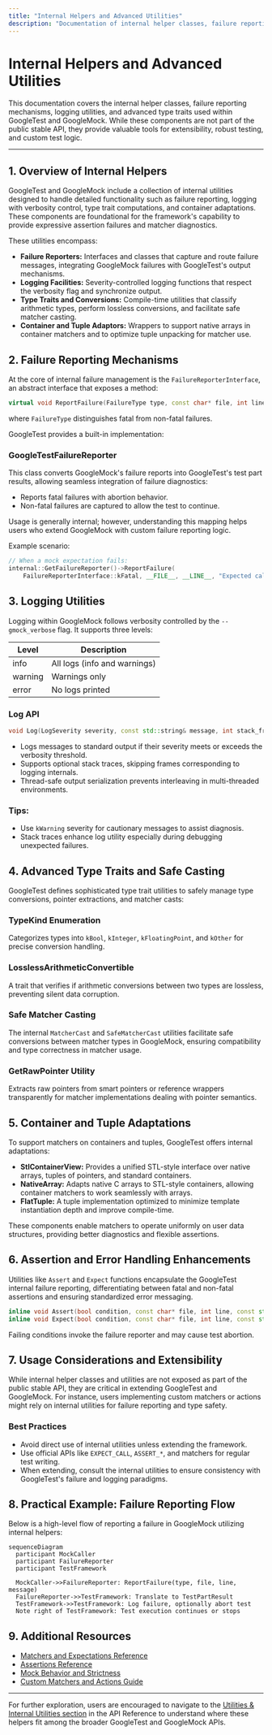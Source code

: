 ```yaml
---
title: "Internal Helpers and Advanced Utilities"
description: "Documentation of internal helper classes, failure reporting mechanisms, logging utilities, and advanced type traits. While not part of the public stable API, these components are valuable for extensibility and custom testing logic."
---
```


# Internal Helpers and Advanced Utilities

This documentation covers the internal helper classes, failure reporting mechanisms, logging utilities, and advanced type traits used within GoogleTest and GoogleMock. While these components are not part of the public stable API, they provide valuable tools for extensibility, robust testing, and custom test logic.

---

## 1. Overview of Internal Helpers

GoogleTest and GoogleMock include a collection of internal utilities designed to handle detailed functionality such as failure reporting, logging with verbosity control, type trait computations, and container adaptations. These components are foundational for the framework's capability to provide expressive assertion failures and matcher diagnostics.

These utilities encompass:

- **Failure Reporters:** Interfaces and classes that capture and route failure messages, integrating GoogleMock failures with GoogleTest's output mechanisms.
- **Logging Facilities:** Severity-controlled logging functions that respect the verbosity flag and synchronize output.
- **Type Traits and Conversions:** Compile-time utilities that classify arithmetic types, perform lossless conversions, and facilitate safe matcher casting.
- **Container and Tuple Adaptors:** Wrappers to support native arrays in container matchers and to optimize tuple unpacking for matcher use.

## 2. Failure Reporting Mechanisms

At the core of internal failure management is the `FailureReporterInterface`, an abstract interface that exposes a method:

```cpp
virtual void ReportFailure(FailureType type, const char* file, int line, const std::string& message) = 0;
```

where `FailureType` distinguishes fatal from non-fatal failures.

GoogleTest provides a built-in implementation:

### GoogleTestFailureReporter

This class converts GoogleMock's failure reports into GoogleTest's test part results, allowing seamless integration of failure diagnostics:

- Reports fatal failures with abortion behavior.
- Non-fatal failures are captured to allow the test to continue.

Usage is generally internal; however, understanding this mapping helps users who extend GoogleMock with custom failure reporting logic.

Example scenario:

```cpp
// When a mock expectation fails:
internal::GetFailureReporter()->ReportFailure(
    FailureReporterInterface::kFatal, __FILE__, __LINE__, "Expected call not met.");
```

## 3. Logging Utilities

Logging within GoogleMock follows verbosity controlled by the `--gmock_verbose` flag. It supports three levels:

| Level    | Description                       |
|----------|---------------------------------|
| info     | All logs (info and warnings)     |
| warning  | Warnings only                   |
| error    | No logs printed                 |

### Log API

```cpp
void Log(LogSeverity severity, const std::string& message, int stack_frames_to_skip);
```

- Logs messages to standard output if their severity meets or exceeds the verbosity threshold.
- Supports optional stack traces, skipping frames corresponding to logging internals.
- Thread-safe output serialization prevents interleaving in multi-threaded environments.

### Tips:

- Use `kWarning` severity for cautionary messages to assist diagnosis.
- Stack traces enhance log utility especially during debugging unexpected failures.

## 4. Advanced Type Traits and Safe Casting

GoogleTest defines sophisticated type trait utilities to safely manage type conversions, pointer extractions, and matcher casts:

### TypeKind Enumeration

Categorizes types into `kBool`, `kInteger`, `kFloatingPoint`, and `kOther` for precise conversion handling.

### LosslessArithmeticConvertible

A trait that verifies if arithmetic conversions between two types are lossless, preventing silent data corruption.

### Safe Matcher Casting

The internal `MatcherCast` and `SafeMatcherCast` utilities facilitate safe conversions between matcher types in GoogleMock, ensuring compatibility and type correctness in matcher usage.

### GetRawPointer Utility

Extracts raw pointers from smart pointers or reference wrappers transparently for matcher implementations dealing with pointer semantics.

## 5. Container and Tuple Adaptations

To support matchers on containers and tuples, GoogleTest offers internal adaptations:

- **StlContainerView:** Provides a unified STL-style interface over native arrays, tuples of pointers, and standard containers.
- **NativeArray:** Adapts native C arrays to STL-style containers, allowing container matchers to work seamlessly with arrays.
- **FlatTuple:** A tuple implementation optimized to minimize template instantiation depth and improve compile-time.

These components enable matchers to operate uniformly on user data structures, providing better diagnostics and flexible assertions.

## 6. Assertion and Error Handling Enhancements

Utilities like `Assert` and `Expect` functions encapsulate the GoogleTest internal failure reporting, differentiating between fatal and non-fatal assertions and ensuring standardized error messaging.

```cpp
inline void Assert(bool condition, const char* file, int line, const std::string& msg);
inline void Expect(bool condition, const char* file, int line, const std::string& msg);
```

Failing conditions invoke the failure reporter and may cause test abortion.

## 7. Usage Considerations and Extensibility

While internal helper classes and utilities are not exposed as part of the public stable API, they are critical in extending GoogleTest and GoogleMock. For instance, users implementing custom matchers or actions might rely on internal utilities for failure reporting and type safety.

### Best Practices

- Avoid direct use of internal utilities unless extending the framework.
- Use official APIs like `EXPECT_CALL`, `ASSERT_*`, and matchers for regular test writing.
- When extending, consult the internal utilities to ensure consistency with GoogleTest's failure and logging paradigms.

## 8. Practical Example: Failure Reporting Flow

Below is a high-level flow of reporting a failure in GoogleMock utilizing internal helpers:

```mermaid
sequenceDiagram
  participant MockCaller
  participant FailureReporter
  participant TestFramework

  MockCaller->>FailureReporter: ReportFailure(type, file, line, message)
  FailureReporter->>TestFramework: Translate to TestPartResult
  TestFramework->>TestFramework: Log failure, optionally abort test
  Note right of TestFramework: Test execution continues or stops
```

## 9. Additional Resources

- [Matchers and Expectations Reference](/api-reference/mocking-api/matchers)
- [Assertions Reference](/api-reference/core-testing-api/assertions)
- [Mock Behavior and Strictness](/api-reference/mocking-api/mock-behavior-control)
- [Custom Matchers and Actions Guide](/guides/advanced-usage/custom-matchers-actions)

---

For further exploration, users are encouraged to navigate to the [Utilities & Internal Utilities section](/api-reference/utility-apis/internal-helpers) in the API Reference to understand where these helpers fit among the broader GoogleTest and GoogleMock APIs.